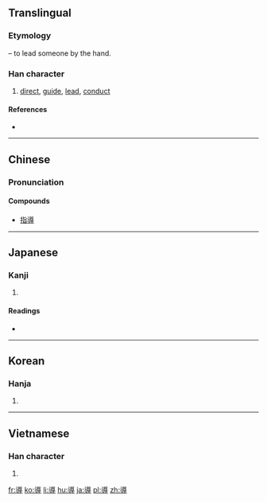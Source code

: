 {{also|导}}
==Translingual==
{{zh-hanzi-box|[[导]]|導}}

===Etymology===
{{Han compound|道|寸|t1=path|t2=hand|ls=ic}} – to lead someone by the hand.

===Han character===
{{Han char|rn=41|rad=寸|as=12|sn=15|four=3834<sub>3</sub>|canj=卜山木戈 (YUDI)|ids=⿱[[道]][[寸]]}}

# [[direct]], [[guide]], [[lead]], [[conduct]]

====References====
* {{Han ref|kx=0296.100|dkj=07463|dj=0586.090|hdz=10512.050|uh=5C0E|ud=23566|bh=BEC9|bd=48841}}

----

==Chinese==
{{zh-hanzi-box|[[导]]|導}}

===Pronunciation===
{{zh-pron
|m=dǎo
|c=dou6
|h=pfs=thô
|mn=thōa
|mc=y
|oc=y
|ma=
|cat=v
}}

====Compounds====
*[[指導]]

----

==Japanese==

===Kanji===
{{ja-kanji|grade=5|rs=寸12}}

# {{defn|lang=ja|sort=寸12}}

====Readings====
* {{ja-readings|on=[[どう]] (dō)|kun=[[みちびく]] (michibiku), [[みちびき]] (michibiki)}}

----

==Korean==

===Hanja===
{{ko-hanja|hangeul=도|rv=do|mr=to}}

# {{defn|lang=ko|sort=寸12}}

----

==Vietnamese==

===Han character===
{{vi-hantu|[[đạo]]|rs=寸12}}

# {{defn|lang=vi|sort=寸12}}

[[fr:導]]
[[ko:導]]
[[li:導]]
[[hu:導]]
[[ja:導]]
[[pl:導]]
[[zh:導]]
